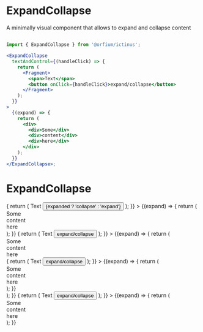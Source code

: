 
<Meta title="Design System/ExpandCollapse" component={ExpandCollapse} />

# ExpandCollapse

A minimally visual component that allows to expand and collapse content

##

```jsx
import { ExpandCollapse } from '@orfium/ictinus';

<ExpandCollapse
  textAndControl={(handleClick) => {
    return (
      <Fragment>
        <span>Text</span>
        <button onClick={handleClick}>expand/collapse</button>
      </Fragment>
    );
  }}
>
  {(expand) => {
    return (
      <div>
        <div>Some</div>
        <div>content</div>
        <div>here</div>
      </div>
    );
  }}
</ExpandCollapse>;
```

##

<Props of={ExpandCollapse} />

# ExpandCollapse

<Preview>
  <Story name="ExpandCollapse">
    <div>
      <ExpandCollapse
        textAndControl={(handleClick, expanded) => {
          return (
            <Fragment>
              <span>Text</span>
              <button onClick={handleClick}> {expanded ? 'collapse' : 'expand'}</button>
            </Fragment>
          );
        }}
      >
        {(expand) => {
          return (
            <div>
              <div>Some</div>
              <div>content</div>
              <div>here</div>
            </div>
          );
        }}
      </ExpandCollapse>
      <ExpandCollapse
        textAndControl={(handleClick) => {
          return (
            <Fragment>
              <span>Text</span>
              <button onClick={handleClick}>expand/collapse</button>
            </Fragment>
          );
        }}
      >
        {(expand) => {
          return (
            <div>
              <div>Some</div>
              <div>content</div>
              <div>here</div>
              <ExpandCollapse
                textAndControl={(handleClick) => {
                  return (
                    <Fragment>
                      <span>Text</span>
                      <button onClick={handleClick}>expand/collapse</button>
                    </Fragment>
                  );
                }}
              >
                {(expand) => {
                  return (
                    <div>
                      <div>Some</div>
                      <div>content</div>
                      <div>here</div>
                    </div>
                  );
                }}
              </ExpandCollapse>
            </div>
          );
        }}
      </ExpandCollapse>
      <ExpandCollapse
        textAndControl={(handleClick) => {
          return (
            <Fragment>
              <span>Text</span>
              <button onClick={handleClick}>expand/collapse</button>
            </Fragment>
          );
        }}
      >
        {(expand) => {
          return (
            <div>
              <div>Some</div>
              <div>content</div>
              <div>here</div>
            </div>
          );
        }}
      </ExpandCollapse>
    </div>
  </Story>
</Preview>
